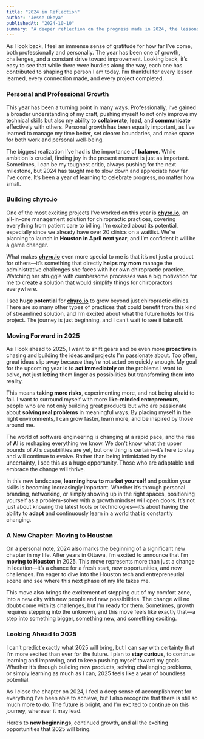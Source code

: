 ```yaml
---
title: "2024 in Reflection"
author: "Jesse Okeya"
publishedAt: "2024-10-10"
summary: "A deeper reflection on the progress made in 2024, the lessons learned, and an optimistic outlook for the exciting opportunities in 2025."
---
```


As I look back, I feel an immense sense of gratitude for how far I’ve come, both professionally and personally. The year has been one of growth, challenges, and a constant drive toward improvement. Looking back, it’s easy to see that while there were hurdles along the way, each one has contributed to shaping the person I am today. I’m thankful for every lesson learned, every connection made, and every project completed.

### Personal and Professional Growth

This year has been a turning point in many ways. Professionally, I’ve gained a broader understanding of my craft, pushing myself to not only improve my technical skills but also my ability to **collaborate**, **lead**, and **communicate** effectively with others. Personal growth has been equally important, as I’ve learned to manage my time better, set clearer boundaries, and make space for both work and personal well-being.

The biggest realization I’ve had is the importance of **balance**. While ambition is crucial, finding joy in the present moment is just as important. Sometimes, I can be my toughest critic, always pushing for the next milestone, but 2024 has taught me to slow down and appreciate how far I’ve come. It’s been a year of learning to celebrate progress, no matter how small.

### Building chyro.io

One of the most exciting projects I’ve worked on this year is [**chyro.io**](https://chyro.io), an all-in-one management solution for chiropractic practices, covering everything from patient care to billing. I’m excited about its potential, especially since we already have over 20 clinics on a waitlist. We’re planning to launch in **Houston in April next year**, and I’m confident it will be a game changer.

What makes [**chyro.io**](https://chyro.io) even more special to me is that it’s not just a product for others—it’s something that directly **helps my mom** manage the administrative challenges she faces with her own chiropractic practice. Watching her struggle with cumbersome processes was a big motivation for me to create a solution that would simplify things for chiropractors everywhere.

I see **huge potential** for [**chyro.io**](https://chyro.io) to grow beyond just chiropractic clinics. There are so many other types of practices that could benefit from this kind of streamlined solution, and I’m excited about what the future holds for this project. The journey is just beginning, and I can’t wait to see it take off.

### Moving Forward in 2025

As I look ahead to 2025, I want to shift gears and be even more **proactive** in chasing and building the ideas and projects I’m passionate about. Too often, great ideas slip away because they’re not acted on quickly enough. My goal for the upcoming year is to **act immediately** on the problems I want to solve, not just letting them linger as possibilities but transforming them into reality.

This means **taking more risks**, experimenting more, and not being afraid to fail. I want to surround myself with more **like-minded entrepreneurs**, people who are not only building great products but who are passionate about **solving real problems** in meaningful ways. By placing myself in the right environments, I can grow faster, learn more, and be inspired by those around me.

The world of software engineering is changing at a rapid pace, and the rise of **AI** is reshaping everything we know. We don’t know what the upper bounds of AI’s capabilities are yet, but one thing is certain—it’s here to stay and will continue to evolve. Rather than being intimidated by the uncertainty, I see this as a huge opportunity. Those who are adaptable and embrace the change will thrive.

In this new landscape, **learning how to market yourself** and position your skills is becoming increasingly important. Whether it’s through personal branding, networking, or simply showing up in the right spaces, positioning yourself as a problem-solver with a growth mindset will open doors. It’s not just about knowing the latest tools or technologies—it’s about having the ability to **adapt** and continuously learn in a world that is constantly changing.

### A New Chapter: Moving to Houston

On a personal note, 2024 also marks the beginning of a significant new chapter in my life. After years in Ottawa, I’m excited to announce that I’m **moving to Houston** in 2025. This move represents more than just a change in location—it’s a chance for a fresh start, new opportunities, and new challenges. I’m eager to dive into the Houston tech and entrepreneurial scene and see where this next phase of my life takes me.

This move also brings the excitement of stepping out of my comfort zone, into a new city with new people and new possibilities. The change will no doubt come with its challenges, but I’m ready for them. Sometimes, growth requires stepping into the unknown, and this move feels like exactly that—a step into something bigger, something new, and something exciting.

### Looking Ahead to 2025

I can’t predict exactly what 2025 will bring, but I can say with certainty that I’m more excited than ever for the future. I plan to **stay curious**, to continue learning and improving, and to keep pushing myself toward my goals. Whether it’s through building new products, solving challenging problems, or simply learning as much as I can, 2025 feels like a year of boundless potential.

As I close the chapter on 2024, I feel a deep sense of accomplishment for everything I’ve been able to achieve, but I also recognize that there is still so much more to do. The future is bright, and I’m excited to continue on this journey, wherever it may lead.

Here’s to **new beginnings**, continued growth, and all the exciting opportunities that 2025 will bring.
